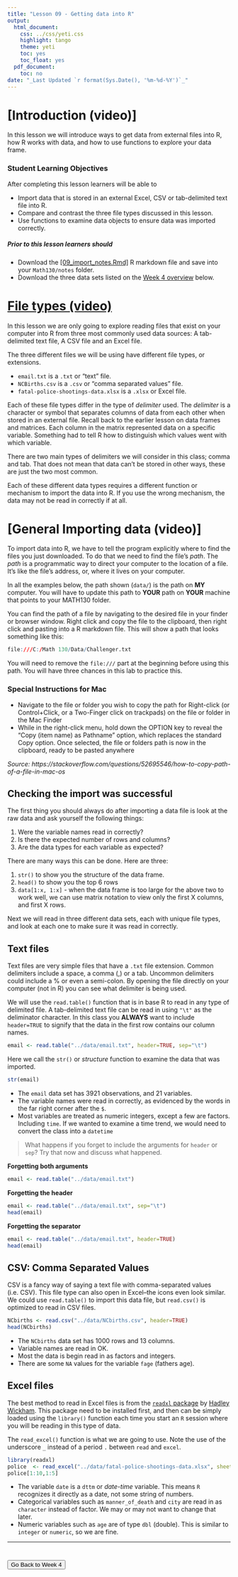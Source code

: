 ```yaml
---
title: "Lesson 09 - Getting data into R"
output:
  html_document:
    css: ../css/yeti.css
    highlight: tango
    theme: yeti
    toc: yes
    toc_float: yes
  pdf_document:
    toc: no
date: "_Last Updated `r format(Sys.Date(), '%m-%d-%Y')`_"
---
```



# [Introduction (video)]
In this lesson we will introduce ways to get data from external files into R, how R works with data, and how to use functions to explore your data frame. 

### Student Learning Objectives
After completing this lesson learners will be able to

* Import data that is stored in an external Excel, CSV or tab-delimited text file into R.
* Compare and contrast the three file types discussed in this lesson. 
* Use functions to examine data objects to ensure data was imported correctly. 

##### Prior to this lesson learners should

* Download the [[09_import_notes.Rmd]](09_import_notes.Rmd) R markdown file and save into your `Math130/notes` folder. 
* Download the three data sets listed on the [Week 4 overview](../wk4.html) below.


# [File types (video)]()
In this lesson we are only going to explore reading files that exist on your computer into R from three most commonly used data sources: A tab-delimited text file, A CSV file and an Excel file. 

The three different files we will be using have different file types, or extensions.  

* `email.txt` is a `.txt` or "text" file.
* `NCBirths.csv` is a `.csv` or "comma separated values" file.
* `fatal-police-shootings-data.xlsx` is a `.xlsx` or Excel file. 

Each of these file types differ in the type of _delimiter_ used. The _delimiter_ is a character or symbol that separates columns of data from each other when stored in an external file.  Recall back to the earlier lesson on data frames and matrices. Each column in the matrix represented data on a specific variable. Something had to tell R how to distinguish which values went with which variable. 

There are two main types of delimiters we will consider in this class; comma and tab. That does not mean that data can't be stored in other ways, these are just the two most common. 

Each of these different data types requires a different function or mechanism to import the data into R. If you use the wrong mechanism, the data may not be read in correctly if at all. 


# [General Importing data (video)]

To import data into R, we have to tell the program explicitly where to find the files you just downloaded. To do that we need to find the file's _path_. The _path_ is a programmatic way to direct your computer to the location of a file. It's like the file's address, or, where it lives on your computer. 
<!-- ([link]("../static/img/path.png") to picture to explain absolute vs relative path if there is time) -->

In all the examples below, the path shown (`data/`) is the path on **MY** computer. You will have to update this path to **YOUR** path on **YOUR** machine that points to your MATH130 folder. 

You can find the path of a file by navigating to the desired file in your finder or browser window. Right click and copy the file to the clipboard, then right click and pasting into a R markdown file. This will show a path that looks something like this: 

```r
file:///C:/Math 130/Data/Challenger.txt
```

You will need to remove the `file:///` part at the beginning before using this path. You will have three chances in this lab to practice this. 


### Special Instructions for Mac

* Navigate to the file or folder you wish to copy the path for Right-click (or Control+Click, or a Two-Finger click on trackpads) on the file or folder in the Mac Finder
* While in the right-click menu, hold down the OPTION key to reveal the “Copy (item name) as Pathname” option, which replaces the standard Copy option. Once selected, the file or folders path is now in the clipboard, ready to be pasted anywhere

*Source: https://stackoverflow.com/questions/52695546/how-to-copy-path-of-a-file-in-mac-os*

## Checking the import was successful

The first thing you should always do after importing a data file is look at the raw data and ask yourself the following things: 

1. Were the variable names read in correctly? 
2. Is there the expected number of rows and columns? 
3. Are the data types for each variable as expected? 

There are many ways this can be done. Here are three:

1. `str()` to show you the structure of the data frame. 
2. `head()` to show you the top 6 rows
3. `data[1:x, 1:x]` - when the data frame is too large for the above two to work well, we can use matrix notation to view only the first X columns, and first X rows. 

Next we will read in three different data sets, each with unique file types, and look at each one to make sure it was read in correctly. 

## Text files
Text files are very simple files that have a `.txt` file extension. Common delimiters include a space, a comma (,) or a tab. Uncommon delimiters could include a % or even a semi-colon. By opening the file directly on your computer (not in R) you can see what delimiter is being used. 

We will use the `read.table()` function that is in base R to read in any type of delimited file. A tab-delimited text file can be read in using `"\t"` as the deliminator character. In this class you **ALWAYS** want to include `header=TRUE` to signify that the data in the first row contains our column names. 
```r
email <- read.table("../data/email.txt", header=TRUE, sep="\t")
```

Here we call the `str()` or _structure_ function to examine the data that was imported. 
```r
str(email)
```

* The `email` data set has 3921 observations, and 21 variables. 
* The variable names were read in correctly, as evidenced by the words in the far right corner after the `$`. 
* Most variables are treated as numeric integers, except a few are factors. Including `time`. If we wanted to examine a time trend, we would need to convert the class into a `datetime` 

> What happens if you forget to include the arguments for `header` or `sep`? Try that now and discuss what happened. 
<!-- > What happens if you forget to include the arguments for `header` or `sep`? Try that now and discuss with your neighbor what happened.  -->

**Forgetting both arguments**

```r
email <- read.table("../data/email.txt")
```

**Forgetting the header**
```r
email <- read.table("../data/email.txt", sep="\t")
head(email)
```

**Forgetting the separator**
```r
email <- read.table("../data/email.txt", header=TRUE)
head(email)
```


## CSV: Comma Separated Values
CSV is a fancy way of saying a text file with comma-separated values (i.e. CSV). This file type can also open in Excel--the icons even look similar. We could use `read.table()` to import this data file, but `read.csv()` is optimized to read in CSV files. 

```r
NCbirths <- read.csv("../data/NCbirths.csv", header=TRUE)
head(NCbirths)
```

* The `NCbirths` data set has 1000 rows and 13 columns. 
* Variable names are read in OK. 
* Most the data is begin read in as factors and integers. 
* There are some `NA` values for the variable `fage` (fathers age). 


## Excel files
The best method to read in Excel files is from the [`readxl` package](http://readxl.tidyverse.org/) by [Hadley Wickham](http://hadley.nz/). This package need to be installed first, and then can be simply loaded using the `library()` function each time you start an `R` session where you will be reading in this type of data. 

The `read_excel()` function is what we are going to use. Note the use of the underscore `_` instead of a period `.` between `read` and `excel`. 

```r
library(readxl)
police  <- read_excel("../data/fatal-police-shootings-data.xlsx", sheet=1, col_names=TRUE)
police[1:10,1:5]
```


* The variable `date` is a `dttm` or _date-time_ variable. This means `R` recognizes it directly as a date, not some string of numbers. 
* Categorical variables such as `manner_of_death` and `city` are read in as `character` instead of factor. We may or may not want to change that later.
* Numeric variables such as `age` are of type `dbl` (double). This is similar to `integer` or `numeric`, so we are fine. 


-----

# <a href="https://norcalbiostat.github.io/MATH130/wk4.html"><button type="button">Go Back to Week 4</button> </a>



